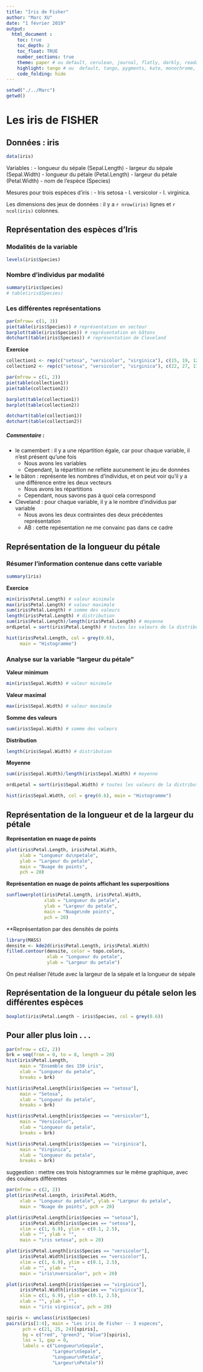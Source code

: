 ```yaml
---
title: "Iris de Fisher"
author: "Marc XU"
date: "1 février 2019"
output: 
  html_document :
    toc: true
    toc_depth: 2
    toc_float: TRUE
    number_sections: true
    theme: paper # ou default, cerulean, journal, flatly, darkly, readable, spacelab, united, cosmo, lumen, paper, sandstone, simplex, and yeti
    highlight: tango # ou  default, tango, pygments, kate, monochrome, espresso, zenburn, haddock, and textmate
    code_folding: hide
---
```


```r
setwd("./../Marc")
getwd()
```
# Les iris de FISHER

## Données : iris

```r
data(iris)
```

Variables :
  - longueur du sépale (Sepal.Length)
  - largeur du sépale (Sepal.Width)
  - longueur du pétale (Petal.Length)
  - largeur du pétale (Petal.Width)
  - nom de l'espèce (Species)
 
Mesures pour trois espèces d’iris :
  - Iris setosa
  - I. versicolor
  - I. virginica.

Les dimensions des jeux de données : il y a `r nrow(iris)` lignes et `r ncol(iris)` colonnes.

## Représentation des espèces d'Iris

### Modalités de la variable
```r
levels(iris$Species)
```

### Nombre d’individus par modalité
```r
summary(iris$Species)
# table(iris$Species)
```

### Les différentes représentations

```r
par(mfrow= c(1, 3))
pie(table(iris$Species)) # représentation en secteur
barplot(table(iris$Species)) # représentation en bâtons
dotchart(table(iris$Species)) # représentation de Cleveland
```


**Exercice**

```r
collection1 <- rep(c("setosa", "versicolor", "virginica"), c(15, 19, 12))
collection2 <- rep(c("setosa", "versicolor", "virginica"), c(22, 27, 17))

par(mfrow = c(1, 2))
pie(table(collection1))
pie(table(collection2))

barplot(table(collection1))
barplot(table(collection2))

dotchart(table(collection1))
dotchart(table(collection2))

```

##### Commentaire : 
  - le camembert : il y a une répartition égale, car pour chaque variable, il n'est présent qu'une fois
    - Nous avons les variables
    - Cependant, la répartition ne reflète aucunement le jeu de données
  - le bâton : représente les nombres d'individus, et on peut voir qu'il y a une différence entre les deux vecteurs
    - Nous avons les répartitions
    - Cependant, nous savons pas à quoi cela correspond
  - Cleveland : pour chaque variable, il y a le nombre d'individus par variable
    - Nous avons les deux contraintes des deux précédentes représentation
    - AB : cette repésentation ne me convainc pas dans ce cadre

## Représentation de la longueur du pétale

### Résumer l’information contenue dans cette variable
```r
summary(iris)
```

**Exercice**

```r
min(iris$Petal.Length) # valeur minimale
max(iris$Petal.Length) # valeur maximale
sum(iris$Petal.Length) # somme des valeurs
length(iris$Petal.Length) # distribution
sum(iris$Petal.Length)/length(iris$Petal.Length) # moyenne
ordLpetal = sort(iris$Petal.Length) # toutes les valeurs de la distribution
```

```r
hist(iris$Petal.Length, col = grey(0.6),
     main = "Histogramme")
```

### Analyse sur la variable "largeur du pétale"

**Valeur minimum**
```r
min(iris$Sepal.Width) # valeur minimale
```

**Valeur maximal**
```r
max(iris$Sepal.Width) # valeur maximale
```

**Somme des valeurs**
```r
sum(iris$Sepal.Width) # somme des valeurs
```

**Distribution**
```r
length(iris$Sepal.Width) # distribution
```

**Moyenne**
```r
sum(iris$Sepal.Width)/length(iris$Sepal.Width) # moyenne
```

```r
ordLpetal = sort(iris$Sepal.Width) # toutes les valeurs de la distribution
```

```r
hist(iris$Sepal.Width, col = grey(0.6), main = "Histogramme")
```

## Représentation de la longueur et de la largeur du pétale

**Représentation en nuage de points**
```r
plot(iris$Petal.Length, iris$Petal.Width,
     xlab = "Longueur du\npetale", 
     ylab = "Largeur du petale", 
     main = "Nuage de points",
     pch = 20)
```

**Représentation en nuage de points affichant les superpositions**
```r
sunflowerplot(iris$Petal.Length, iris$Petal.Width, 
              xlab = "Longueur du petale",
              ylab = "Largeur du petale",
              main = "Nuage\nde points",
              pch = 20)
```

**Représentation par des densités de points
```r
library(MASS)
densite <- kde2d(iris$Petal.Length, iris$Petal.Width)
filled.contour(densite, color = topo.colors, 
               xlab = "Longueur du petale",
               ylab = "Largeur du petale")
```

On peut réaliser l'étude avec la largeur de la sépale et la longueur de sépale

## Représentation de la longueur du pétale selon les différentes espèces
```r
boxplot(iris$Petal.Length ~ iris$Species, col = grey(0.6))
```

## Pour aller plus loin . . .
```r
par(mfrow = c(2, 2))
brk = seq(from = 0, to = 8, length = 20)
hist(iris$Petal.Length,
     main = "Ensemble des 150 iris",
     xlab = "Longueur du petale",
     breaks = brk)

hist(iris$Petal.Length[iris$Species == "setosa"],
     main = "Setosa",
     xlab = "Longueur du petale",
     breaks = brk)

hist(iris$Petal.Length[iris$Species == "versicolor"],
     main = "Versicolor",
     xlab = "Longueur du petale",
     breaks = brk)

hist(iris$Petal.Length[iris$Species == "virginica"],
     main = "Virginica",
     xlab = "Longueur du petale",
     breaks = brk)
```

suggestion : mettre ces trois histogrammes sur le même graphique, avec des couleurs différentes

```r
par(mfrow = c(2, 2))
plot(iris$Petal.Length, iris$Petal.Width,
     xlab = "Longueur du petale", ylab = "Largeur du petale",
     main = "Nuage de points", pch = 20)

plot(iris$Petal.Length[iris$Species == "setosa"],
     iris$Petal.Width[iris$Species == "setosa"], 
     xlim = c(1, 6.9), ylim = c(0.1, 2.5),
     xlab = "", ylab = "", 
     main = "iris setosa", pch = 20)

plot(iris$Petal.Length[iris$Species == "versicolor"],
     iris$Petal.Width[iris$Species == "versicolor"],
     xlim = c(1, 6.9), ylim = c(0.1, 2.5),
     xlab = "", ylab = "", 
     main = "iris\nversicolor", pch = 20)

plot(iris$Petal.Length[iris$Species == "virginica"],
     iris$Petal.Width[iris$Species == "virginica"],
     xlim = c(1, 6.9), ylim = c(0.1, 2.5),
     xlab = "", ylab = "",
     main = "iris virginica", pch = 20)
```

```r
spiris <- unclass(iris$Species)
pairs(iris[1:4], main = "Les iris de Fisher -- 3 especes",
      pch = c(21, 25, 24)[spiris], 
      bg = c("red", "green3", "blue")[spiris],
      las = 1, gap = 0,
      labels = c("Longueur\nSepale",
                 "Largeur\nSepale",
                 "Longueur\nPetale",
                 "Largeur\nPetale"))
```

